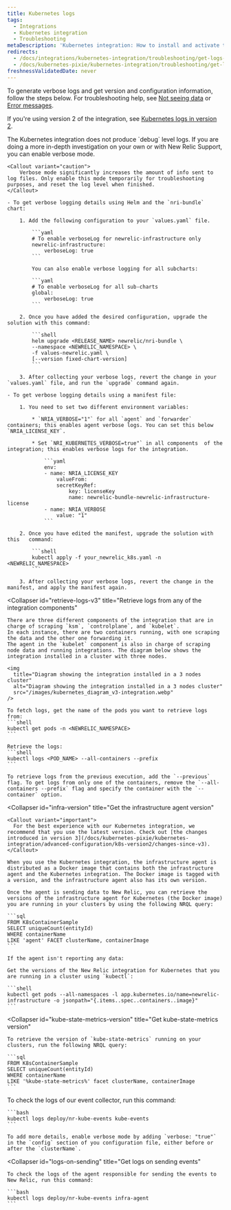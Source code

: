 ```yaml
---
title: Kubernetes logs
tags:
  - Integrations
  - Kubernetes integration
  - Troubleshooting
metaDescription: 'Kubernetes integration: How to install and activate the integration, and what data is reported.'
redirects:
  - /docs/integrations/kubernetes-integration/troubleshooting/get-logs-version
  - /docs/kubernetes-pixie/kubernetes-integration/troubleshooting/get-logs-version
freshnessValidatedDate: never
---
```


To generate verbose logs and get version and configuration information, follow the steps below. For troubleshooting help, see [Not seeing data](/docs/integrations/host-integrations/troubleshooting/kubernetes-integration-troubleshooting-not-seeing-data) or [Error messages](/docs/integrations/host-integrations/troubleshooting/kubernetes-integration-troubleshooting-error-messages).

If you're using version 2 of the integration, see [Kubernetes logs in version 2](/docs/kubernetes-pixie/kubernetes-integration/advanced-configuration/k8s-version2/overview/#logs-version2).

<CollapserGroup>
<Collapser
    id="verbose-logging"
    title="Enable verbose logging"
>
    The Kubernetes integration does not produce `debug` level logs. If you are doing a more in-depth investigation on your own or with New Relic Support, you can enable verbose mode.

    <Callout variant="caution">
        Verbose mode significantly increases the amount of info sent to log files. Only enable this mode temporarily for troubleshooting purposes, and reset the log level when finished.
    </Callout>

    - To get verbose logging details using Helm and the `nri-bundle` chart:
    
        1. Add the following configuration to your `values.yaml` file.

            ```yaml
            # To enable verboseLog for newrelic-infrastructure only
            newrelic-infrastructure:
                verboseLog: true
            ```

            You can also enable verbose logging for all subcharts:

            ```yaml
            # To enable verboseLog for all sub-charts
            global:
                verboseLog: true
            ```

        2. Once you have added the desired configuration, upgrade the solution with this command:

            ```shell
            helm upgrade <RELEASE_NAME> newrelic/nri-bundle \
            --namespace <NEWRELIC_NAMESPACE> \
            -f values-newrelic.yaml \
            [--version fixed-chart-version]
            ```

        3. After collecting your verbose logs, revert the change in your `values.yaml` file, and run the `upgrade` command again. 

    - To get verbose logging details using a manifest file:
    
        1. You need to set two different environment variables:

            * `NRIA_VERBOSE="1"` for all `agent` and `forwarder` containers; this enables agent verbose logs. You can set this below `NRIA_LICENSE_KEY`.

            * Set `NRI_KUBERNETES_VERBOSE=true"` in all components  of the integration; this enables verbose logs for the integration.

                ```yaml
                env:
                - name: NRIA_LICENSE_KEY
                    valueFrom:
                    secretKeyRef:
                        key: licenseKey
                        name: newrelic-bundle-newrelic-infrastructure-license
                - name: NRIA_VERBOSE
                    value: "1"
                ```

        2. Once you have edited the manifest, upgrade the solution with this   command: 

            ```shell
            kubectl apply -f your_newrelic_k8s.yaml -n <NEWRELIC_NAMESPACE>
            ```
    
        3. After collecting your verbose logs, revert the change in the manifest, and apply the manifest again.

</Collapser>

<Collapser
    id="retrieve-logs-v3"
    title="Retrieve logs from any of the integration components"
>
    There are three different components of the integration that are in charge of scraping `ksm`, `controlplane`, and `kubelet`. 
    In each instance, there are two containers running, with one scraping the data and the other one forwarding it. 
    The agent in the `kubelet` component is also in charge of scraping node data and running integrations. The diagram below shows the integration installed in a cluster with three nodes. 

    <img
      title="Diagram showing the integration installed in a 3 nodes cluster"
      alt="Diagram showing the integration installed in a 3 nodes cluster"
      src="/images/kubernetes_diagram_v3-integration.webp"
    />

    To fetch logs, get the name of the pods you want to retrieve logs from:
    ```shell
    kubectl get pods -n <NEWRELIC_NAMESPACE>
    ```
    
    Retrieve the logs: 
    ```shell
    kubectl logs <POD_NAME> --all-containers --prefix
    ```

    To retrieve logs from the previous execution, add the `--previous` flag. To get logs from only one of the containers, remove the `--all-containers --prefix` flag and specify the container with the `--container` option. 
  </Collapser>

  <Collapser
    id="infra-version"
    title="Get the infrastructure agent version"
  >

    <Callout variant="important">
      For the best experience with our Kubernetes integration, we recommend that you use the latest version. Check out [the changes introduced in version 3](/docs/kubernetes-pixie/kubernetes-integration/advanced-configuration/k8s-version2/changes-since-v3).
    </Callout>

    When you use the Kubernetes integration, the infrastructure agent is distributed as a Docker image that contains both the infrastructure agent and the Kubernetes integration. The Docker image is tagged with a version, and the infrastructure agent also has its own version.

    Once the agent is sending data to New Relic, you can retrieve the versions of the infrastructure agent for Kubernetes (the Docker image) you are running in your clusters by using the following NRQL query:

    ```sql
    FROM K8sContainerSample
    SELECT uniqueCount(entityId)
    WHERE containerName
    LIKE 'agent' FACET clusterName, containerImage
    ```

    If the agent isn't reporting any data:

    Get the versions of the New Relic integration for Kubernetes that you are running in a cluster using `kubectl`:

    ```shell
    kubectl get pods --all-namespaces -l app.kubernetes.io/name=newrelic-infrastructure -o jsonpath="{.items..spec..containers..image}"
    ```

  </Collapser>

  <Collapser
    id="kube-state-metrics-version"
    title="Get kube-state-metrics version"
  >
    To retrieve the version of `kube-state-metrics` running on your clusters, run the following NRQL query:

    ```sql
    FROM K8sContainerSample
    SELECT uniqueCount(entityId)
    WHERE containerName
    LIKE '%kube-state-metrics%' facet clusterName, containerImage
    ```

  </Collapser>
  <Collapser
    id="logs-on-collection"
    title="Get logs on event collection"
  >
    To check the logs of our event collector, run this command:

    ```bash
    kubectl logs deploy/nr-kube-events kube-events
    ```

    To add more details, enable verbose mode by adding `verbose: "true"` in the `config` section of you configuration file, either before or after the `clusterName`.
  </Collapser>

  <Collapser
    id="logs-on-sending"
    title="Get logs on sending events"
  >
    To check the logs of the agent responsible for sending the events to New Relic, run this command:

    ```bash
    kubectl logs deploy/nr-kube-events infra-agent
    ```
  </Collapser>

</CollapserGroup>

